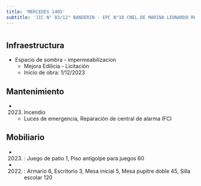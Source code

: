 ```yaml
---
title: 'MERCEDES 1405'
subtitle: 'JIC N° 03/12° BANDERIN - EPC N°10 CNEL.DE MARINA LEONARDO ROSALES'
---
```


#
## Infraestructura

* Espacio de sombra - impermeabilizacion 
    + Mejora Edilicia - Licitación 
    + Inicio de obra: 1/12/2023 






## Mantenimiento

*  (2023) Incendio 
    + Luces de emergencia, Reparación de central de alarma IFCI





## Mobiliario

*  (2023) : Juego de patio 1, Piso antigolpe para juegos 60 

*  (2022) : Armario 6, Escritorio 3, Mesa inicial 5, Mesa pupitre doble 45, Silla escolar 120 



